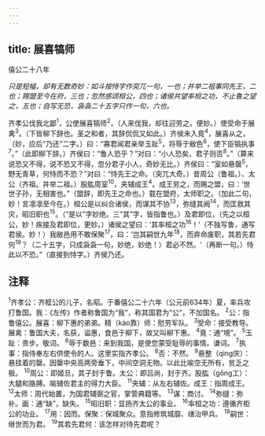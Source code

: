 ```yaml
---
---
---
```

title: 展喜犒师
---



僖公二十八年

*只是短幅，却有无数奇妙：如斗按恃字作突兀一句，一也；并举二祖事同先王，二也；赐盟至今在府，三也；忽然感颂桓公，四也；诸侯共望率桓之功，不止鲁之望之，五也；自写无恐，袅袅二十五字只作一句，六也。*

齐孝公伐我北鄙<sup>1</sup>，公使展喜犒师<sup>2</sup>，（人来伐我，却往迎劳之。便妙。）使受命于展禽<sup>3</sup>。（下皆柳下辞也。圣之和者，其辞侃侃又如此。）齐侯未入竟<sup>4</sup>，展喜从之，（妙，应后“乃还”二字。）曰：“寡君闻君亲举玉趾<sup>5</sup>，将辱于敝色<sup>6</sup>，使下臣犒执事<sup>7</sup>。”（此即柳下辞。）齐侯曰：“鲁人恐乎？”对曰：“小人恐矣，君子则否<sup>8</sup>。”（算来说恐又不得，说不恐又不得，忽分君子小人，奇妙无比。）齐侯曰：“室如悬罄<sup>5</sup>，野无青草，何恃而不恐？”对曰：“恃先王之命。（突兀大奇。）昔周公（鲁祖。）、太公（齐祖。并举二祖。）股肱周室<sup>10</sup>，夹辅成王<sup>4</sup>。成王劳之，而赐之盟，曰：‘世世子孙，无相害也。”（盟辞，即先王之命也。）载在盟府，太师职之。（加此二句，妙！言凛凛至今在。）桓公是以纠合诸侯，而谋其不协<sup>13</sup>，弥缝其阙<sup>14</sup>，而匡救其灾，昭旧职也<sup>15</sup>。（“是以”字妙绝。三“其”字，皆指鲁也。）及君即位，（先之以桓公，妙！疾接及君即位，更妙。）诸侯之望曰：‘其率桓之功<sup>16</sup>！’（不独写鲁，通写君侯。妙！）我敝邑用不敢保聚<sup>17</sup>，曰：‘岂其嗣世九年<sup>18</sup>，而弃命废职，其若先君何<sup>19</sup>？（二十五字，只成袅袅一句，妙绝，妙绝！）君必不然。'（再断一句。）恃此以不恐。”（直接到恃字。）齐侯乃还。

## 注释

<sup>1</sup>齐孝公：齐框公的儿子，名昭。于番僖公二十六年（公元前634年）夏，率兵攻打鲁国。我：《左传》作者称鲁国为“我”，称其国君为“公”，不加国名。
<sup>2</sup>公：指鲁僖公。展喜：柳下惠的弟弟。精（kào靠）师：慰劳军队。
<sup>3</sup>受命：接受教导。展禽：鲁国大夫，名获，谥惠，食邑于柳下，故又叫柳下惠。
<sup>4</sup>竟：通“境”。
<sup>5</sup>玉趾：贵步。敬词。
<sup>6</sup>辱于数邑：来到我国，是使您蒙受耻辱的事情。谦词。
<sup>7</sup>执事：指侍奉左右供使令的人。这里实指齐孝公。
<sup>8</sup>否：不然。
<sup>9</sup>悬整（qìng庆）：悬挂着的罄。因罄中央高两旁垂下，中间空洞无物。以此比喻空无所有，贫乏之极。
<sup>10</sup>周公：即姬旦，其子封于鲁。太公：即吕尚，封于齐。股肱（gōng工）：大腿和胳膊。喻辅佐君主的得力大臣。
<sup>11</sup>夹辅：从左右辅佐。成王：指周成王。
<sup>12</sup>太师：周代始置，为国君辅弼之官，掌管典籍等。
<sup>13</sup>谋：商讨。
<sup>14</sup>弥缝：弥补。画：通“缺”，缺失。
<sup>15</sup>昭旧职：显扬齐太公的事业。
<sup>16</sup>率桓之功：遵循齐柜公的功业。
<sup>17</sup>用：因而。保聚：保城聚众。意指修筑城靡、缮治甲兵。
<sup>18</sup>嗣世：继世而为君。
<sup>19</sup>其若先君何：该怎样对待先君呢？